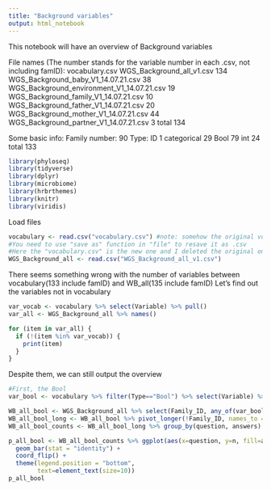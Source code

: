 ---
title: "Background variables"
output: html_notebook
---
This notebook will have an overview of Background variables

File names (The number stands for the variable number in each .csv, not including famID):
vocabulary.csv
WGS_Background_all_v1.csv  134
WGS_Background_baby_V1_14.07.21.csv  38
WGS_Background_environment_V1_14.07.21.csv  19
WGS_Background_family_V1_14.07.21.csv  10
WGS_Background_father_V1_14.07.21.csv  20
WGS_Background_mother_V1_14.07.21.csv  44
WGS_Background_partner_V1_14.07.21.csv  3
total 134

Some basic info:
Family number: 90
Type: ID 1
      categorical 29
      Bool 79
      int 24
      total 133
      
```{r message=FALSE, warning=FALSE, include=FALSE}
library(phyloseq)
library(tidyverse)
library(dplyr)
library(microbiome)
library(hrbrthemes)
library(knitr)
library(viridis)
```

Load files
```{r}
vocabulary <- read.csv("vocabulary.csv") #note: somehow the original vocabulary.csv have some error: the name of the first column will turn to garbled code.
#You need to use "save as" function in "file" to resave it as .csv
#Here the "vocabulary.csv" is the new one and I deleted the original one.
WGS_Background_all <- read.csv("WGS_Background_all_v1.csv")
```

There seems something wrong with the number of variables between vocabulary(133 include famID) and WB_all(135 include famID)
Let's find out the variables not in vocabulary
```{r}
var_vocab <- vocabulary %>% select(Variable) %>% pull()
var_all <- WGS_Background_all %>% names()

for (item in var_all) {
  if (!(item %in% var_vocab)) {
    print(item)
  }
}
```

Despite them, we can still output the overview
```{r}
#First, the Bool
var_bool <- vocabulary %>% filter(Type=="Bool") %>% select(Variable) %>% pull()

WB_all_bool <- WGS_Background_all %>% select(Family_ID, any_of(var_bool))
WB_all_bool_long <- WB_all_bool %>% pivot_longer(!Family_ID, names_to = "question", values_to = "answers")
WB_all_bool_counts <- WB_all_bool_long %>% group_by(question, answers) %>% tally()

p_all_bool <- WB_all_bool_counts %>% ggplot(aes(x=question, y=n, fill=answers)) +
  geom_bar(stat = "identity") +
  coord_flip() +
  theme(legend.position = "bottom",
        text=element_text(size=10))
p_all_bool
```

